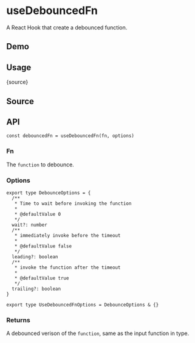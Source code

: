# useDebouncedFn


<HooksType category="Utilities" />

A React Hook that create a debounced function.

## Demo


<App />

## Usage


<RawCode>{source}</RawCode>

## Source


<Source />

## API

```tsx
const debouncedFn = useDebouncedFn(fn, options)
```

### Fn

The `function` to debounce.

### Options

```tsx
export type DebounceOptions = {
  /**
   * Time to wait before invoking the function
   *
   * @defaultValue 0
   */
  wait?: number
  /**
   * immediately invoke before the timeout
   *
   * @defaultValue false
   */
  leading?: boolean
  /**
   * invoke the function after the timeout
   *
   * @defaultValue true
   */
  trailing?: boolean
}

export type UseDebouncedFnOptions = DebounceOptions & {}
```

### Returns

A debounced verison of the `function`, same as the input function in type.
